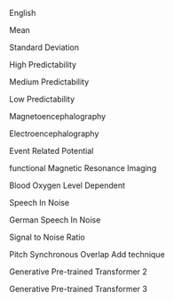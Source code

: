 <!-- \item[1-D, 2-D] One- or two-dimensional, referring **in this thesis** to spatial dimensions in an image. -->

\item[EN]

English

\item[M]

Mean

\item[SD]

Standard Deviation

\item[HP]

High Predictability

\item[MP]

Medium Predictability

\item[LP]

Low Predictability

\item[MEG]

Magnetoencephalography

\item[EEG]

Electroencephalography

\item[ERP]

Event Related Potential

\item[fMRI]

functional Magnetic Resonance Imaging

\item[BOLD]

Blood Oxygen Level Dependent

\item[SPIN]

Speech In Noise

\item[G-SPIN]

German Speech In Noise

\item[SNR]

Signal to Noise Ratio

\item[PSOLA]

Pitch Synchronous Overlap Add technique

\item[GPT-2]

Generative Pre-trained Transformer 2

\item[GPT-3]

Generative Pre-trained Transformer 3


